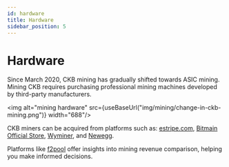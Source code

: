 ```yaml
---
id: hardware
title: Hardware
sidebar_position: 5
---
```


# Hardware

Since March 2020, CKB mining has gradually shifted towards ASIC mining. Mining CKB requires purchasing professional mining machines developed by third-party manufacturers.

<img alt="mining hardware" src={useBaseUrl("img/mining/change-in-ckb-mining.png")}  width="688"/>

CKB miners can be acquired from platforms such as: [estripe.com](http://estripe.com/), [Bitmain Official Store](https://shop.bitmain.com/?coin=CKB), [Wyminer](https://www.wyminer.com/), and [Newegg](https://www.newegg.com/). 

Platforms like [f2pool](https://www.f2pool.com/miners?currency_code=ckb) offer insights into mining revenue comparison, helping you make informed decisions.
